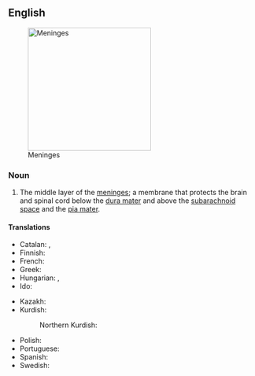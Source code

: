 ==English==
{{wikipedia}}
[[File:Meninges-en.svg|thumb|right|250px|Meninges]]

===Noun===
{{en-noun}}

# {{lb|en|anatomy}} The middle layer of the [[meninges]]; a membrane that protects the brain and spinal cord below the [[dura mater]] and above the [[subarachnoid space]] and the [[pia mater]].
#: {{syn|en|arachnoid}}

====Translations====
{{trans-top|middle layer of the meninges}}
* Catalan: {{t|ca|aracnoide|f}}, {{t|ca|membrana aracnoide|f}}
* Finnish: {{t+|fi|lukinkalvo}}
* French: {{t+|fr|arachnoïde|f}}
* Greek: {{t|el|αραχνοειδής μήνιγξ|f}}
* Hungarian: {{t+|hu|pókhálóhártya}}, {{t+|hu|arachnoidea}}
* Ido: {{t+|io|araknoido}}
{{trans-mid}}
* Kazakh: {{t|kk|өрмелі қабық}}
* Kurdish:
*: Northern Kurdish: {{t|kmr|perdeya tevnepîrikî}}
* Polish: {{t|pl|opona pajęcza|f}}
* Portuguese: {{t+|pt|aracnoide|f}}
* Spanish: {{t+|es|aracnoides|m}}
* Swedish: {{t+|sv|spindelvävshinnan|c}}
{{trans-bottom}}